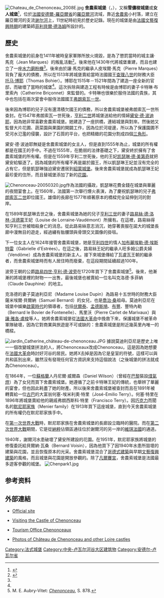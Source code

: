 {{noteTA|G1=法国地名}}
[[File:Chateau_de_Chenonceau_2008E.jpg|thumbnail]]
'''舍農索城堡'''（{{lang-fr|Château de Chenonceau}}，{{IPA-fr |ʃɑto də ʃənɔ̃so}}），又稱'''雪儂梭城堡'''或'''女人城堡'''<ref name="VisitandoEuropa">{{cite web|url=http://www.visitandoeuropa.com/valle-loira/castillos/castillo-chenonceau.html|title=''El castillo de Chenonceau''|accessdate=2008-02-01|accessmonthday=|accessdaymonth=|accessyear=|author=|last=|first=|authorlink=|coauthors=|date=|year=|month=|format=|work=|publisher=Visitando Europa|pages=|language=es|doi=|archiveurl=https://web.archive.org/web/20080112073311/http://www.visitandoeuropa.com/valle-loira/castillos/castillo-chenonceau.html|archivedate=2008-01-12|quote=|deadurl=yes}}</ref>，位於[[法國|法國]][[安德爾-羅亞爾省|安德爾-羅亞爾省]]的[[羅亞爾河|羅亞爾河]]流域，靠近[[舍農索|舍農索]]小村落，建立在羅亞爾河的支流[[谢尔河|谢尔河]]上，11世紀時初見於歷史記錄。現在的城堡是由[[法國|法國]][[文藝復興時期|文藝復興時期]]的建築師[[菲利貝爾·德洛姆|菲利貝爾·德洛姆]]所設計的。

== 歷史 ==
舍農索城堡的前身在1411年被時皇家軍隊所放火燒毀，是為了懲罰當時的城主讓·馬克（Jean Marques）的叛亂活動<ref name="ChenonceauHistoria">{{cite web|url=http://www.chenonceau.com/media/es/histoire_histo.php|title=''Castillo de Chenonceau. Historia''|accessdate=2008-02-01|accessmonthday=|accessdaymonth=|accessyear=|author=|last=|first=|authorlink=|coauthors=|date=|year=|month=|format=|work=|publisher=Castillo de Chenonceau|pages=|language=es|doi=|archiveurl=https://web.archive.org/web/20080212075708/http://www.chenonceau.com/media/es/histoire_histo.php|archivedate=2008-02-12|quote=|deadurl=yes}}</ref>。後來他在1430年代將城堡重建，而且也建立了一座[[水力磨粉機|水力磨粉機]]<ref name="ChenonceauHistoria"/>。後來由於讓·馬克的繼承人皮埃爾·馬克（Pierre Marques）背負了龐大的債務，所以在1513年將城堡賣給當時法國國王[[查理八世_(法蘭西)|查理八世]]的財務大臣[[托马·博耶|托马·博耶]]（Thomas Bohier）。博耶在1515年－1521年間為了建造一座全新的官邸，而破壞了當時的城堡<ref name="ChenonceauHistoria"/>。這次拆除與建造工程有時候是由博耶的妻子卡特琳·布里索內（Catherine Briçonnet）來監督的。卡特琳也很樂於服侍法國的貴族，其中也包括在兩次宴會中服侍法國國王[[弗朗索瓦一世_(法兰西)|弗朗索瓦一世]]。

後來因為博耶的兒子沒有還清積欠國王的債務，所以舍農索城堡被弗朗索瓦一世所查封。在1547年弗朗索瓦一世死後，[[亨利二世_(法蘭西)|亨利二世]]將城堡送給他的情婦[[黛安·德·波迪耶|黛安·德·波迪耶]]，因為她非常喜歡舍農索城堡。她建造了一座拱橋，連結城堡與對岸。然後她又監督大片花圃、蔬菜園與果園的開闢工作，因為位於河堤邊，所以為了保護園圃不受河水氾濫的侵襲，設計了石質的平台，也把精緻的花園分割成四個[[三角形|三角形]]。

黛安·德·波迪耶無疑是舍農索城堡的女主人，但是直到1555年為止，城堡的所有權都是在國王的手中。不過在1555年，在脆弱的法律基礎之下，黛安終於擁有了舍農索城堡的所有權。但是在1559年亨利二世死後，他的王妃[[凯瑟琳·德·美第奇|凯瑟琳·德·美第奇]]就把黛安給驅逐了。因為城堡的所有權不再是屬於國王，所以凱瑟琳王妃並沒有完全的占有它，但是凱瑟琳強迫黛安遷居到[[紹蒙城堡|紹蒙城堡]]。後來舍農索城堡就成為凱瑟琳王妃最珍愛的住所，而且替城堡添加了新的[[花園|花園]]。

[[File:Chenonceau-20050320.jpg|thumbnail]]作為法國的攝政，凱瑟琳花費金錢在城堡與華麗的夜間宴會上。在1560年，法國第一次舉行煙火表演，為了慶祝凱瑟琳的兒子[[弗朗索瓦二世_(法兰西)|弗朗索瓦二世]]即位國王。雄偉的長廊在1577年順著原本的橋樑完全延伸到河的對岸。

在1589年凱瑟琳去世之後，舍農索城堡為她的兒子[[亨利三世_(法蘭西)|亨利三世]]的妻子[[路易絲·德·洛林-沃德蒙|路易絲·德·洛林-沃德蒙]]王妃（Louise de Lorraine-Vaudémont）所擁有。在這裡，路易絲得知亨利三世被暗殺身亡的消息。從此路易絲意志消沉，她穿著喪服在諾大的城堡長廊中漫無目的遊走，經過繡有骷髏頭與骨頭交叉圖像的掛毯。

下一位女主人在1624年接管舍農索城堡，她是[[亨利四世_(法蘭西)|亨利四世]]的情人[[加布麗埃勒·德·埃斯特雷|加布麗埃勒·德·埃斯特雷]]（Gabrielle d'Estrées）。在這之後，路易絲王妃的繼承人旺多姆公爵夫婦（Vendôme）成為舍農索城堡的新主人。接下來城堡傳給了瓦盧瓦王朝的繼承者，而舍農索城堡時而有人居住時而廢棄，在這段期間延續超過100年。

波旁王朝的公爵[[路易四世·亨利·德·波旁_(孔代親王)|路易四世·亨利·德·波旁]]在1720年買下了舍農索城堡<ref>M. E. Aubry-Vitet: ''[http://gallica.bnf.fr/ark:/12148/bpt6k870051/f879.table Chenonceau]'', S. 878.</ref>。後來，他漸漸的將城堡裡的財物一一出售，最後城堡也被賣給一位名叫克洛德·多菲納（Claude Dauphine）的地主。

克洛德的妻子莫迪利亞尼（Madame Louise Dupin）為路易十五世時的財務大臣薩米埃爾·貝爾納（Samuel Bernard）的女兒，也是[[喬治·桑|喬治·桑]]祖母。莫迪利亞尼在城堡中娛樂[[啟蒙時代|啟蒙時代]]的領導者，包括[[伏爾泰|伏爾泰]]、[[孟德斯鳩|孟德斯鳩]]、[[布豐|布豐]]、豐特內勒（Bernard le Bovier de Fontenelle）、馬里沃（Pierre Carlet de Marivaux）與[[讓·雅各·盧梭|讓·雅各·盧梭]]等人。她將舍農索城堡從[[法國大革命|法國大革命]]中挽救下來，保護城堡不被革命軍隊破壞，因為它對商業與旅遊是不可或缺的：舍農索城堡是附近幾英里內唯一的橋樑。

[[File:Jardin_Catherine_château-de-chenonceau.JPG|thumbnail]]
據說莫迪利亞尼是歷史上唯一一個改變城堡拼法的人，將Chenonceaux改成Chenonceau，這是因為她想要在[[法國大革命|法國大革命]]時討好河谷的居民。她將X去掉是因為它是皇室的符號，這樣可以與共和區別出來，雖然沒有發現任何官方資訊來支持這個說法（之後城堡的拼法就成為Chenonceau）。

在1864年，一位[[蘇格蘭|蘇格蘭]]人丹尼爾·威爾森（Daniel Wilson）（曾經在[[巴黎|巴黎]]裝設[[煤氣燈|煤氣燈]]）為了女兒而買下舍農索城堡。她遵循了之前卡特琳王妃的傳統，也舉辨了華麗的宴會，但也因此耗盡了她的財產。所以後來舍農索城堡被查封而且在1891年被轉賣給一位[[古巴|古巴]]的大富翁何塞-埃米利奧·特里（José-Emilio Terry）。何塞·特里在1896年將城堡賣給他的親戚弗朗西斯科·特里（Francisco Terry）。因[[巧克力|巧克力]]而聞名的[[默尼耶家族|默尼耶家族]]（Menier family）在1913年買下這座城堡，直到今天舍農索城堡的所有權仍在默尼耶家族手中。

在[[第一次世界大戰|第一次世界大戰]]時，默尼耶家族在舍農索城堡的長廊設立臨時的醫院。而在[[第二次世界大戰|第二次世界大戰]]期間，它是從[[納粹德國|納粹]]佔領區通往位於謝爾河的另一岸的[[維琪法國|維琪法國]]的通道。

1940年，謝爾河水患破壞了黛安所建設的花園。在1951年，默尼耶家族將城堡的修復委託給貝爾納·瓦桑（Bernard Voisin），因為他買下了因1940年水患所毀壞的建築與花園，並且恢復原本的光采。舍農索城堡混合了[[哥德式建築|哥德式建築]]與早期[[文藝復興建築|文藝復興建築]]的風格，而且城堡與花園是開放參觀的。除了[[凡爾賽宮|凡爾賽宮]]，舍農索城堡是法國最多遊客參觀的城堡。
[[File:Chenpark1.jpg|thumbnail]]

== 参考资料 ==
{{reflist}}

== 外部連結 ==
* {{en icon}}[https://web.archive.org/web/20081024024535/http://www.chenonceau.com/media/gb/index_gb.php Official site]
* {{en icon}}[http://france-for-visitors.com/loire/cher/chateau-de-chenonceau.html Visiting the Castle of Chenonceau] 
* {{en}}{{fr}}[https://web.archive.org/web/20080424032246/http://www.chenonceaux-blere-tourisme.com/ Tourism Office Chenonceaux]
* [http://www.flickr.com/photos/89297978@N00/sets/72157594515487122/ Photos of Château de Chenonceau and other Loire castles]


{{commons|Château de Chenonceau}}
{{coord|47.3250|N|1.0706|E|type:landmark|display=title}}

{{Authority control}}
[[Category:法式城堡|Category:法式城堡]]
[[Category:中央-卢瓦尔河谷大区建筑物|Category:中央-卢瓦尔河谷大区建筑物]]
[[Category:安德尔-卢瓦尔省|Category:安德尔-卢瓦尔省]]